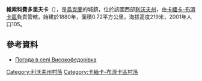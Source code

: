 {{coord|50|5|18|N|24|11|25|E|scale:100000|display=title}}

'''維索科費多里夫卡'''（{{lang-uk|Високофедорівка}}），是[[烏克蘭|烏克蘭]]的城鎮，位於該國西部[[利沃夫州|利沃夫州]]，由[[卡緬卡-布濟卡區|卡緬卡-布濟卡區]]負責管轄，始建於1880年，面積0.72平方公里，海拔高度219米，2001年人口105。

==參考資料==
* [http://weather.in.ua/ua/l'vovskaja/3699 Погода в селі Високофедорівка] {{Wayback|url=http://weather.in.ua/ua/l%27vovskaja/3699 |date=20201031011709 }}

[[Category:利沃夫州村落|Category:利沃夫州村落]]
[[Category:卡緬卡-布濟卡區村落|Category:卡緬卡-布濟卡區村落]]


{{Lviv-geo-stub}}